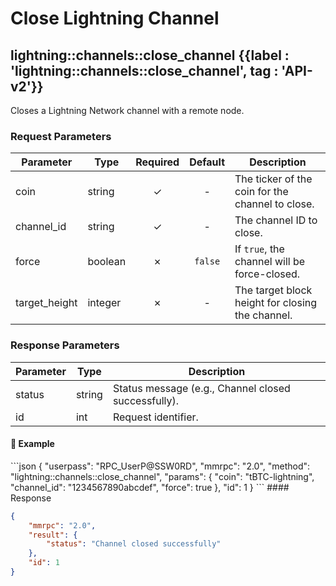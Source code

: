 
# Close Lightning Channel

## lightning::channels::close\_channel {{label : 'lightning::channels::close_channel', tag : 'API-v2'}}

Closes a Lightning Network channel with a remote node.

### Request Parameters

| Parameter      | Type    | Required | Default | Description                                      |
| -------------- | ------- | :------: | :-----: | ------------------------------------------------ |
| coin           | string  |     ✓    |    -    | The ticker of the coin for the channel to close. |
| channel\_id    | string  |     ✓    |    -    | The channel ID to close.                         |
| force          | boolean |     ✗    | `false` | If `true`, the channel will be force-closed.     |
| target\_height | integer |     ✗    |    -    | The target block height for closing the channel. |

### Response Parameters

| Parameter | Type   | Description                                         |
| --------- | ------ | --------------------------------------------------- |
| status    | string | Status message (e.g., Channel closed successfully). |
| id        | int    | Request identifier.                                 |

#### 📌 Example

<CodeGroup title="lightning::channels::close_channel" tag="POST" label="lightning::channels::close_channel" mm2MethodDecorate="true">
  ```json
  {
    "userpass": "RPC_UserP@SSW0RD",
    "mmrpc": "2.0",
    "method": "lightning::channels::close_channel",
    "params": {
      "coin": "tBTC-lightning",
      "channel_id": "1234567890abcdef",
      "force": true
    },
    "id": 1
  }
  ```
</CodeGroup>

<CollapsibleSection expandedText="Hide Response" collapsedText="Show Response">
  #### Response

  ```json
  {
      "mmrpc": "2.0",
      "result": {
          "status": "Channel closed successfully"
      },
      "id": 1
  }
  ```
</CollapsibleSection>
